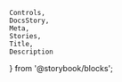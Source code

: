     Controls,
    DocsStory,
    Meta,
    Stories,
    Title,
    Description
} from '@storybook/blocks';

<Meta of={treeViewStories} />

<Title of={treeViewStories} />
<Description of={treeViewStories} />

<DocsStory of={treeViewStories.treeItem} expanded={false} />
<Controls of={treeViewStories.treeItem} />

# Usage Docs

## Child Elements

-   `nimble-tree-item` - Use a this child element if you want a tree item that calls a callback, has a value, and/or has child items.
-   `nimble-anchor-tree-item` - Use this child element to navigate to a URL when the item is activated.

### `nimble-anchor-tree-item` Target Configuration

<TargetDocs />
